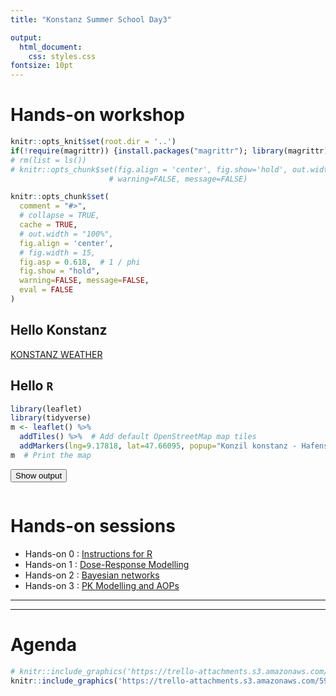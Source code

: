 ```yaml
---
title: "Konstanz Summer School Day3"

output: 
  html_document:
    css: styles.css
fontsize: 10pt
---
```


# Hands-on workshop

```r
knitr::opts_knit$set(root.dir = '..')
if(!require(magrittr)) {install.packages("magrittr"); library(magrittr);}
# rm(list = ls())
# knitr::opts_chunk$set(fig.align = 'center', fig.show='hold', out.width = '70%',
                      # warning=FALSE, message=FALSE)

knitr::opts_chunk$set(
  comment = "#>",
  # collapse = TRUE,
  cache = TRUE,
  # out.width = "100%",
  fig.align = 'center',
  # fig.width = 15,
  fig.asp = 0.618,  # 1 / phi
  fig.show = "hold",
  warning=FALSE, message=FALSE,
  eval = FALSE
)
```

## Hello Konstanz

<a class="weatherwidget-io" href="https://forecast7.com/en/47d689d17/konstanz/" data-label_1="KONSTANZ" data-label_2="WEATHER" data-theme="original" >KONSTANZ WEATHER</a>
<script>
!function(d,s,id){var js,fjs=d.getElementsByTagName(s)[0];if(!d.getElementById(id)){js=d.createElement(s);js.id=id;js.src='https://weatherwidget.io/js/widget.min.js';fjs.parentNode.insertBefore(js,fjs);}}(document,'script','weatherwidget-io-js');
</script>

## Hello `R`
```r
library(leaflet)
library(tidyverse)
m <- leaflet() %>%
  addTiles() %>%  # Add default OpenStreetMap map tiles
  addMarkers(lng=9.17818, lat=47.66095, popup="Konzil konstanz - Hafenstraße 2, 78462 Konstanz, Germany", label = "Konstanz Summer School")
m  # Print the map
```
<button class="btn btn-primary" data-toggle="collapse" data-target="#ShowKonstanzMap"> Show output </button> 
<div id="ShowKonstanzMap" class="collapse">  
<div class="boxed">
<center>
```r
```
</center>
</div>
</div>


# Hands-on sessions

- Hands-on 0 : [Instructions for R](https://goo.gl/v8qt4S)
- Hands-on 1 : [Dose-Response Modelling](https://goo.gl/rVf2Uq)
- Hands-on 2 : [Bayesian networks](https://goo.gl/AMr81p)
- Hands-on 3 : [PK Modelling and AOPs](https://goo.gl/GF5BaC)



<!-- created by wang -->

<!-- - Hands-on 0 : [Instructions for R](https://antoinechn.github.io/Konstanz-SummerSchool/HandsOn_0-InstructionsForR.html) -->
<!-- - Hands-on 1 : [Dose-Response Modelling](https://antoinechn.github.io/Konstanz-SummerSchool/HandsOn_1-DoseResponseModelling.html) -->
<!-- - Hands-on 2 : [Bayesian networks](https://antoinechn.github.io/Konstanz-SummerSchool/HandsOn_2-BayesianNetworks.html) -->
<!-- - Hands-on 3 : PK modelling : Coming soon -->


<!-- ![](https://trello-attachments.s3.amazonaws.com/59552633a56853b5f6d1f1f9/5a92760183331b90626ce166/962e327a8ff09ffae7dfe43703d2d2df/EU-ToxRisk_Summer_School-Modelling_and_Extrapolation_06-09_March_2018-KonstanzDay3.png){ width=100% } -->

----

----

# Agenda

<!-- <iframe src="https://trello-attachments.s3.amazonaws.com/59552633a56853b5f6d1f1f9/5a92760183331b90626ce166/ecd3805de6addb3a946f216199b177af/EU-ToxRisk_Summer_School-Modelling_and_Extrapolation_06-09_March_2018-KonstanzDay3.pdf" style="width: 100%;height: 100%;border: none;"></iframe> -->


```r
# knitr::include_graphics('https://trello-attachments.s3.amazonaws.com/59552633a56853b5f6d1f1f9/5a92760183331b90626ce166/ecd3805de6addb3a946f216199b177af/EU-ToxRisk_Summer_School-Modelling_and_Extrapolation_06-09_March_2018-KonstanzDay3.pdf')
knitr::include_graphics('https://trello-attachments.s3.amazonaws.com/59552633a56853b5f6d1f1f9/5a92760183331b90626ce166/962e327a8ff09ffae7dfe43703d2d2df/EU-ToxRisk_Summer_School-Modelling_and_Extrapolation_06-09_March_2018-KonstanzDay3.png')
```